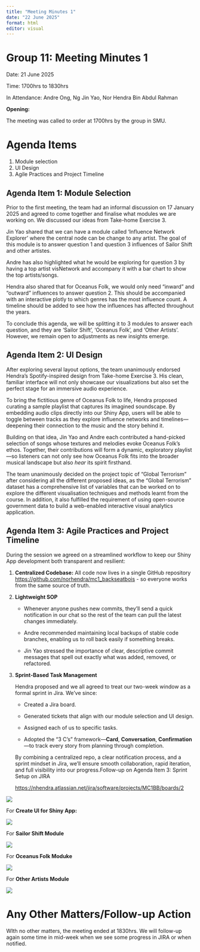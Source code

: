 ```yaml
---
title: "Meeting Minutes 1"
date: "22 June 2025"
format: html
editor: visual
---
```


# Group 11: Meeting Minutes 1

Date: 21 June 2025

Time: 1700hrs to 1830hrs

In Attendance: Andre Ong, Ng Jin Yao, Nor Hendra Bin Abdul Rahman

**Opening:**

The meeting was called to order at 1700hrs by the group in SMU.

# Agenda Items

1.  Module selection
2.  UI Design
3.  Agile Practices and Project Timeline

## Agenda Item 1: Module Selection

Prior to the first meeting, the team had an informal discussion on 17 January 2025 and agreed to come together and finalise what modules we are working on. We discussed our ideas from Take-home Exercise 3.

Jin Yao shared that we can have a module called 'Influence Network Explorer' where the central node can be change to any artist. The goal of this module is to answer question 1 and question 3 influences of Sailor Shift and other artistes.

Andre has also highlighted what he would be exploring for question 3 by having a top artist visNetwork and accompany it with a bar chart to show the top artists/songs.

Hendra also shared that for Oceanus Folk, we would only need "inward" and "outward" influences to answer question 2. This should be accompanied with an interactive plotly to which genres has the most influence count. A timeline should be added to see how the influences has affected throughout the years.

To conclude this agenda, we will be splitting it to 3 modules to answer each question, and they are 'Sailor Shift', 'Oceanus Folk', and 'Other Artists'. However, we remain open to adjustments as new insights emerge.

## Agenda Item 2: UI Design

After exploring several layout options, the team unanimously endorsed Hendra’s Spotify-inspired design from Take-home Exercise 3. His clean, familiar interface will not only showcase our visualizations but also set the perfect stage for an immersive audio experience.

To bring the fictitious genre of Oceanus Folk to life, Hendra proposed curating a sample playlist that captures its imagined soundscape. By embedding audio clips directly into our Shiny App, users will be able to toggle between tracks as they explore influence networks and timelines—deepening their connection to the music and the story behind it.

Building on that idea, Jin Yao and Andre each contributed a hand-picked selection of songs whose textures and melodies evoke Oceanus Folk’s ethos. Together, their contributions will form a dynamic, exploratory playlist—so listeners can not only see how Oceanus Folk fits into the broader musical landscape but also *hear* its spirit firsthand.

The team unanimously decided on the project topic of “Global Terrorism” after considering all the different proposed ideas, as the “Global Terrorism” dataset has a comprehensive list of variables that can be worked on to explore the different visualisation techniques and methods learnt from the course. In addition, it also fulfilled the requirement of using open-source government data to build a web-enabled interactive visual analytics application.

## Agenda Item 3: Agile Practices and Project Timeline

During the session we agreed on a streamlined workflow to keep our Shiny App development both transparent and resilient:

1.  **Centralized Codebase:** All code now lives in a single GitHub repository <https://github.com/norhendra/mc1_backseatbois> - so everyone works from the same source of truth.

2.  **Lightweight SOP**

    -   Whenever anyone pushes new commits, they’ll send a quick notification in our chat so the rest of the team can pull the latest changes immediately.

    -   Andre recommended maintaining local backups of stable code branches, enabling us to roll back easily if something breaks.

    -   Jin Yao stressed the importance of clear, descriptive commit messages that spell out exactly what was added, removed, or refactored.

3.  **Sprint-Based Task Management**\

    Hendra proposed and we all agreed to treat our two-week window as a formal sprint in Jira. We’ve since:

    -   Created a Jira board.

    -   Generated tickets that align with our module selection and UI design.

    -   Assigned each of us to specific tasks.

    -   Adopted the “3 C’s” framework—**Card**, **Conversation**, **Confirmation**—to track every story from planning through completion.

    By combining a centralized repo, a clear notification process, and a sprint mindset in Jira, we’ll ensure smooth collaboration, rapid iteration, and full visibility into our progress.Follow-up on Agenda Item 3: Sprint Setup on JIRA

    <https://nhendra.atlassian.net/jira/software/projects/MC1BB/boards/2>

![](images/clipboard-3896428341.png)

For **Create UI for Shiny App:**

![](images/clipboard-2321495615.png)

For **Sailor Shift Module**

![](images/clipboard-3746667621.png)

For **Oceanus Folk Moduke**

![](images/clipboard-599720178.png)

For **Other Artists Module**

![](images/clipboard-3183999831.png)

# Any Other Matters/Follow-up Action

WIth no other matters, the meeting ended at 1830hrs. We will follow-up again some time in mid-week when we see some progress in JIRA or when notified.
